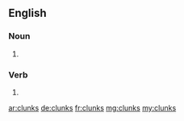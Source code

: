 ==English==

===Noun===
{{head|en|plural}}

# {{plural of|clunk|lang=en|nocat=1}}

===Verb===
{{head|en}}

# {{en-third-person singular of|clunk}}

[[ar:clunks]]
[[de:clunks]]
[[fr:clunks]]
[[mg:clunks]]
[[my:clunks]]